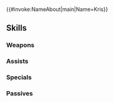 {{#invoke:NameAbout|main|Name=Kris}}{{HeroPage Tabs}}
{{Hero Infobox
|Name=Kris
|Title=Unsung Hero
|WeaponType=Blue Lance
|Origin=Fire Emblem: New Mystery of the Emblem
|Gender=Female
|MoveType=Infantry
|actorJP=Lynn
|actorEN=Felecia Angelle
|Person=Kris F
|artist=Daisuke Izuka
|additionDate=July 20, 2020
|releaseDate=July 20, 2020
|randomStartTime=2020-08-20T07:00:00Z
|poolDate=August 7, 2020
|poolRarities=5
|cv1=1
|cv2=100300
|TagID=クリス女
|InternalID=544
|Properties=tiara,specRate_202302
|description=Hails from the Altean village of Sera. Leader of the 7th Platoon, a group of newly appointed knights. Serves Marth as a royal guard. Appears in Fire Emblem: New Mystery of the Emblem.
}}
{{Stats Page
|Lv1HP=18|Lv1ATK=9|Lv1SPD=10|Lv1DEF=8|Lv1RES=6
|GRHP=50|GRATK=65|GRSPD=70|GRDEF=50|GRRES=45
}}
==Skills==
===Weapons===
{{Weapons Table
|weapon1=Iron Lance
|weapon1Default=1
|weapon1Unlock=1
|weapon2=Steel Lance
|weapon2Default=2
|weapon2Unlock=2
|weapon3=Silver Lance
|weapon3Default=4
|weapon3Unlock=3
|weapon4=Spear of Shadow
|weapon4Default=5
|weapon4Unlock=5
}}
===Assists===
{{Assists Table
}}
===Specials===
{{Specials Table
|special1=New Moon
|special1Default=4
|special1Unlock=3
|special2=Moonbow
|special2Default=
|special2Unlock=4
}}
===Passives===
{{Passives Table
|passiveA1=Fury 1
|passiveA2=Fury 2
|passiveA3=Fury 3
|passiveA4=Fury 4
|passiveA1Unlock=2
|passiveA2Unlock=3
|passiveA3Unlock=4
|passiveA4Unlock=5
|passiveB1=Spurn 1
|passiveB2=Spurn 2
|passiveB3=Spurn 3
|passiveB1Unlock=3
|passiveB2Unlock=4
|passiveB3Unlock=5
|passiveC1=Rouse Spd/Res 1
|passiveC2=Rouse Spd/Res 2
|passiveC3=Rouse Spd/Res 3
|passiveC1Unlock=1
|passiveC2Unlock=2
|passiveC3Unlock=4
}}
{{Heroes Navbox}}